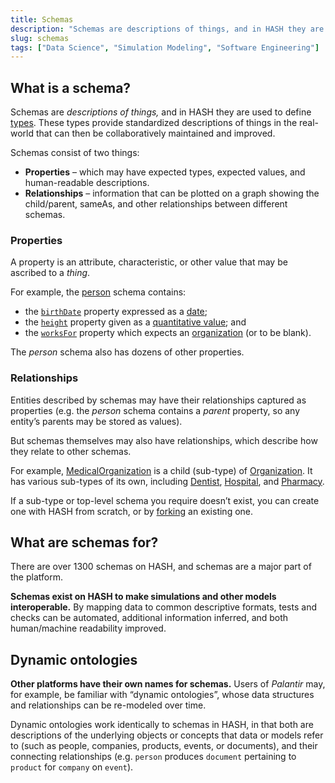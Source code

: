 ```yaml
---
title: Schemas
description: "Schemas are descriptions of things, and in HASH they are used to describe 'types'. These make simulations interoperable, and data more understandable."
slug: schemas
tags: ["Data Science", "Simulation Modeling", "Software Engineering"]
---
```


## What is a schema?

Schemas are _descriptions of things,_ and in HASH they are used to define [types](/glossary/types). These types provide standardized descriptions of things in the real-world that can then be collaboratively maintained and improved.

Schemas consist of two things:

- **Properties** – which may have expected types, expected values, and human-readable descriptions.
- **Relationships** – information that can be plotted on a graph showing the child/parent, sameAs, and other relationships between different schemas.

### Properties

A property is an attribute, characteristic, or other value that may be ascribed to a _thing_.

For example, the [person](https://simulation.hash.ai/@schema/schemas/Person) schema contains:

- the [`birthDate`](https://simulation.hash.ai/@schema/schemas/birthDate) property expressed as a [date](https://simulation.hash.ai/@schema/schemas/Date);
- the [`height`](https://simulation.hash.ai/@schema/schemas/height) property given as a [quantitative value](https://simulation.hash.ai/@schema/schemas/QuantitativeValue); and
- the [`worksFor`](https://simulation.hash.ai/@schema/schemas/worksFor) property which expects an [organization](https://simulation.hash.ai/@schema/schemas/Organization) (or to be blank).

The _person_ schema also has dozens of other properties.

### Relationships

Entities described by schemas may have their relationships captured as properties (e.g. the _person_ schema contains a _parent_ property, so any entity’s parents may be stored as values).

But schemas themselves may also have relationships, which describe how they relate to other schemas.

For example, [MedicalOrganization](https://simulation.hash.ai/@schema/schemas/MedicalOrganization) is a child (sub-type) of [Organization](https://simulation.hash.ai/@schema/schemas/Organization). It has various sub-types of its own, including [Dentist](https://simulation.hash.ai/@schema/schemas/Dentist), [Hospital](https://simulation.hash.ai/@schema/schemas/Hospital), and [Pharmacy](https://simulation.hash.ai/@schema/schemas/Pharmacy).

If a sub-type or top-level schema you require doesn’t exist, you can create one with HASH from scratch, or by [forking](/glossary/fork) an existing one.

## What are schemas for?

There are over 1300 schemas on HASH, and schemas are a major part of the platform.

**Schemas exist on HASH to make simulations and other models interoperable.** By mapping data to common descriptive formats, tests and checks can be automated, additional information inferred, and both human/machine readability improved.

## Dynamic ontologies

**Other platforms have their own names for schemas.** Users of _Palantir_ may, for example, be familiar with “dynamic ontologies”, whose data structures and relationships can be re-modeled over time.

Dynamic ontologies work identically to schemas in HASH, in that both are descriptions of the underlying objects or concepts that data or models refer to (such as people, companies, products, events, or documents), and their connecting relationships (e.g. `person` produces `document` pertaining to `product` for `company` on `event`).
